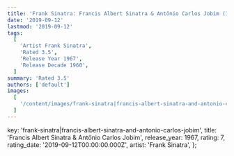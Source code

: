 ```yaml
---
title: 'Frank Sinatra: Francis Albert Sinatra & Antônio Carlos Jobim (1967)'
date: '2019-09-12'
lastmod: '2019-09-12'
tags:
  [
    'Artist Frank Sinatra',
    'Rated 3.5',
    'Release Year 1967',
    'Release Decade 1960',
  ]
summary: 'Rated 3.5'
authors: ['default']
images:
  [
    '/content/images/frank-sinatra|francis-albert-sinatra-and-antonio-carlos-jobim.jpg',
  ]
---
```


  key: 'frank-sinatra|francis-albert-sinatra-and-antonio-carlos-jobim',
  title: 'Francis Albert Sinatra & Antônio Carlos Jobim',
  release_year: 1967,
  rating: 7,
  rating_date: '2019-09-12T00:00:00.000Z',
  artist: 'Frank Sinatra',
};

<MusicRating data={data} />
